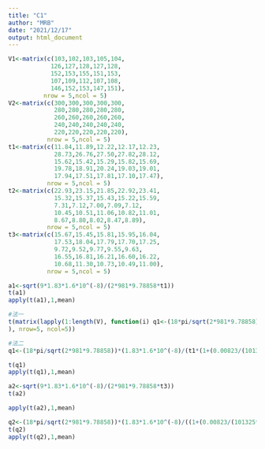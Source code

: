 ---
title: "C1"
author: "MRB"
date: "2021/12/17"
output: html_document
---

```{r input}
V1<-matrix(c(103,102,103,105,104,
            126,127,128,127,128,
            152,153,155,151,153,
            107,109,112,107,108,
            146,152,153,147,151),
          nrow = 5,ncol = 5)
V2<-matrix(c(300,300,300,300,300,
             280,280,280,280,280,
             260,260,260,260,260,
             240,240,240,240,240,
             220,220,220,220,220),
           nrow = 5,ncol = 5)
t1<-matrix(c(11.84,11.89,12.22,12.17,12.23,
             28.73,26.76,27.50,27.82,28.12,
             15.62,15.42,15.29,15.82,15.69,
             19.78,18.91,20.24,19.03,19.01,
             17.94,17.51,17.81,17.10,17.47),
           nrow = 5,ncol = 5)
t2<-matrix(c(22.93,23.15,21.85,22.92,23.41,
             15.32,15.37,15.43,15.22,15.59,
             7.31,7.12,7.00,7.09,7.12, 
             10.45,10.51,11.06,10.82,11.01,
             8.67,8.80,8.02,8.47,8.89),
           nrow = 5,ncol = 5)
t3<-matrix(c(15.67,15.45,15.81,15.95,16.04,
             17.53,18.04,17.79,17.70,17.25,
             9.72,9.52,9.77,9.55,9.63,
             16.55,16.81,16.21,16.60,16.22,
             10.68,11.30,10.73,10.49,11.00),
           nrow = 5,ncol = 5)
```


```{r output}
a1<-sqrt(9*1.83*1.6*10^(-8)/(2*981*9.78858*t1))
t(a1)
apply(t(a1),1,mean)

#法一
t(matrix(lapply(1:length(V), function(i) q1<-(18*pi/sqrt(2*981*9.78858))*(1.83*1.6*10^(-8)/(t1[[i]]*(1+(0.00823/(101325*a1[[i]])))))^(3/2)*(5*10^(-3)/V[[i]])
), nrow=5, ncol=5))

#法二
q1<-(18*pi/sqrt(2*981*9.78858))*(1.83*1.6*10^(-8)/(t1*(1+(0.00823/(101325*a1)))))^(3/2)*(5*10^(-3)/V)

t(q1)
apply(t(q1),1,mean)
```

```{r}
a2<-sqrt(9*1.83*1.6*10^(-8)/(2*981*9.78858*t3))
t(a2)

apply(t(a2),1,mean)

q2<-(18*pi/sqrt(2*981*9.78858))*(1.83*1.6*10^(-8)/((1+(0.00823/(101325*a2)))))^(3/2)*(5*10^(-3)/V2)*((1/t2)+(1/t3))*sqrt(1/t3)
t(q2)
apply(t(q2),1,mean)
```













